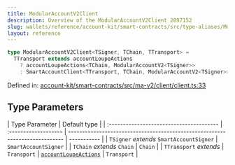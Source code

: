 ```yaml
---
title: ModularAccountV2Client
description: Overview of the ModularAccountV2Client 2097152
slug: wallets/reference/account-kit/smart-contracts/src/type-aliases/ModularAccountV2Client
layout: reference
---
```


```ts
type ModularAccountV2Client<TSigner, TChain, TTransport> =
  TTransport extends accountLoupeActions
    ? accountLoupeActions<TChain, ModularAccountV2<TSigner>>
    : SmartAccountClient<TTransport, TChain, ModularAccountV2<TSigner>>;
```

Defined in: [account-kit/smart-contracts/src/ma-v2/client/client.ts:33](https://github.com/alchemyplatform/aa-sdk/blob/923a52171f7246172caf350853843e6680197da9/account-kit/smart-contracts/src/ma-v2/client/client.ts#L33)

## Type Parameters

| Type Parameter                           | Default type         |
| :--------------------------------------- | :------------------- | ---------------------------------------------------------------------------- | ----------- |
| `TSigner` _extends_ `SmartAccountSigner` | `SmartAccountSigner` |
| `TChain` _extends_ `Chain`               | `Chain`              |
| `TTransport` _extends_                   | `Transport`          | [`accountLoupeActions`](../../../core/src/variables/accountLoupeActions.mdx) | `Transport` |
